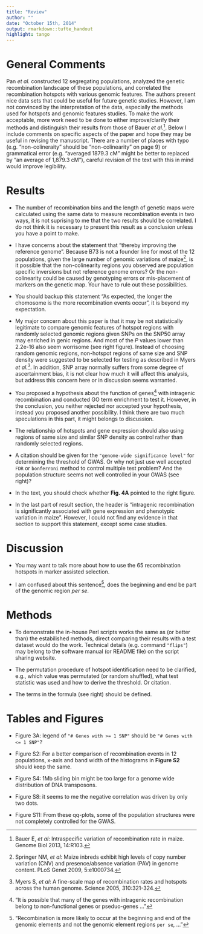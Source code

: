 ```yaml
---
title: "Review"
author: ""
date: "October 15th, 2014"
output: rmarkdown::tufte_handout
highlight: tango
---
```


# General Comments

Pan _et al._ constructed 12 segregating populations, analyzed the genetic recombination landscape of these populations, and correlated the recombination hotspots with various genomic features. The authors present nice data sets that could be useful for future genetic studies. However, I am not convinced by the interpretation of the data, especially the methods used for hotspots and genomic features studies. To make the work acceptable, more work need to be done to either improve/clarify their methods and distinguish their results from those of Bauer _et al._[^c1]. Below I include comments on specific aspects of the paper and hope they may be useful in revising the manuscript. There are a number of places with typo (e.g. "non-colineraity" should be "non-colinearity" on page 9) or grammatical error (e.g. "averaged 1879.3 cM" might be better to replaced by "an average of 1,879.3 cM"), careful revision of the text with this in mind would improve legibility.

# Results

* The number of recombination bins and the length of genetic maps were calculated using the same data to measure recombination events in two ways, it is not suprising to me that the two results should be correlated. I do not think it is necessary to present this result as a conclusion unless you have a point to make.

* I have concerns about the statement that "thereby improving the reference genome". Because B73 is not a founder line for most of the 12 populations, given the large number of genomic variations of maize[^c2], is it possible that the non-colinearity regions you observed are population specific inversions but not reference genome errors? Or the non-colinearity could be caused by genotyping errors or mis-placement of markers on the genetic map. Your have to rule out these possibilities.

* You should backup this statement "As expected, the longer the chomosome is the more recombination events occur", it is beyond my expectation.

\graphicspath{{Figures/}}
\begin{marginfigure}
\includegraphics{fig2.png}
\caption{Snapshot of Figure 2 from the paper}
\label{fig:mfig1}
\end{marginfigure}

* My major concern about this paper is that it may be not statistically legitimate to compare genomic features of hotspot regions with randomly selected genomic regions given SNPs on the SNP50 array may enriched in genic regions. And most of the _P_ values lower than 2.2e-16 also seem worrisome (see right figure). Instead of choosing random genomic regions, non-hotspot regions of same size and SNP density were suggested to be selected for testing as described in Myers _et al._[^c3]. In addition, SNP array normally suffers from some degree of ascertainment bias, it is not clear how much it will affect this analysis, but address this concern here or in discussion seems warranted. 

* You proposed a hypothesis about the function of genes[^s1] with intragenic recombination and conducted GO term enrichment to test it. However, in the conclusion, you neither rejected nor accepted your hypothesis, instead you proposed another possibility. I think there are two much speculations in this part, it might belongs to discussion. 

* The relationship of hotspots and gene expression should also using regions of same size and similar SNP density as control rather than randomly selected regions.

* A citation should be given for the `"genome-wide significance level"` for determining the threshold of GWAS. Or why not just use well accepted `FDR` or `bonferroni` method to control multiple test problem? And the population structure seems not well controlled in your GWAS (see right)?
\begin{marginfigure}
\includegraphics{fig4E.png}
\caption{Snapshot of Figure 4E from the paper}
\label{fig:mfig2}
\end{marginfigure}

* In the text, you should check whether __Fig. 4A__ pointed to the right figure.

* In the last part of result section, the header is "intragenic recombination is significantly associated with gene expression and phenotypic variation in maize". However, I could not find any evidence in that section to support this statement, except some case studies. 

# Discussion

* You may want to talk more about how to use the 65 recombination hotspots in marker assisted selection.

* I am confused about this sentence[^s2], does the beginning and end be part of the genomic region _per se_.


# Methods

* To demonstrate the in-house Perl scripts works the same as (or better than) the estabilished methods, direct comparing their results with a test dataset would do the work. Technical details (e.g. command `"flips"`) may belong to the software manual (or README file) on the script sharing website.

* The permutation procedure of hotspot identification need to be clarified, e.g., which value was permutated (or random shuffled), what test statistic was used and how to derive the threshold. Or citation.

* The terms in the formula (see right) should be defined.

\begin{marginfigure}
$$4N_er/kb$$
\end{marginfigure}

# Tables and Figures

* Figure 3A: legend of `"# Genes with >= 1 SNP"` should be `"# Genes with <= 1 SNP"`?

\begin{marginfigure}
\includegraphics{fig3A.png}
\caption{Snapshot part of Figure 3A}
\label{fig:mfig3}
\end{marginfigure}

* Figure S2: For a better comparison of recombination events in 12 populations, x-axis and band width of the histograms in __Figure S2__ should keep the same.

* Figure S4: 1Mb sliding bin might be too large for a genome wide distribution of DNA transposons. 

* Figure S8: it seems to me the negative correlation was driven by only two dots. 

\begin{marginfigure}
\includegraphics{figs8.png}
\caption{Snapshot of Figure S8}
\label{fig:mfig4}
\end{marginfigure}

* Figure S11: From these qq-plots, some of the population structures were not completely controlled for the GWAS.

[^c1]: Bauer E, _et al_: Intraspecific variation of recombination rate in maize. Genome Biol 2013, 14:R103.
[^c2]: Springer NM, _et al_: Maize inbreds exhibit high levels of copy number variation (CNV) and presence/absence variation (PAV) in genome content. PLoS Genet 2009, 5:e1000734.
[^c3]: Myers S, _et al_: A fine-scale map of recombination rates and hotspots across the human genome. Science 2005, 310:321-324.

[^s1]: "It is possible that many of the genes with intragenic recombination belong to non-functional genes or pseduo-genes ..."
[^s2]: "Recombination is more likely to occur at the beginning and end of the genomic elements and not the genomic element regions `per se`, ..."
